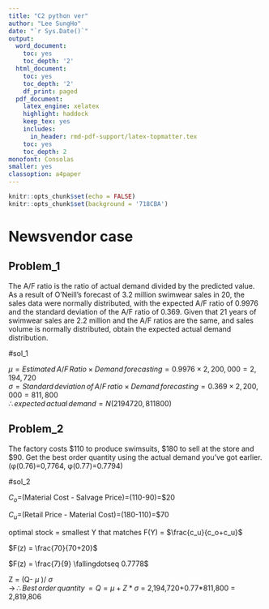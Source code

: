 ```yaml
---
title: "C2 python ver"
author: "Lee SungHo"
date: "`r Sys.Date()`"
output:
  word_document:
    toc: yes
    toc_depth: '2'
  html_document:
    toc: yes
    toc_depth: '2'
    df_print: paged
  pdf_document:
    latex_engine: xelatex
    highlight: haddock
    keep_tex: yes
    includes:
      in_header: rmd-pdf-support/latex-topmatter.tex
    toc: yes
    toc_depth: 2
monofont: Consolas
smaller: yes
classoption: a4paper
---
```



```r
knitr::opts_chunk$set(echo = FALSE)
knitr::opts_chunk$set(background = '718CBA')  
```

\newpage  

# Newsvendor case




## Problem_1


The A/F ratio is the ratio of actual demand divided by the predicted value. As a result of O'Neill's forecast of 3.2 million swimwear sales in 20, the sales data were normally distributed, with the expected A/F ratio of 0.9976 and the standard deviation of the A/F ratio of 0.369. Given that 21 years of swimwear sales are 2.2 million and the A/F ratios are the same, and sales volume is normally distributed, obtain the expected actual demand distribution.


#sol_1 


$\mu=Estimated\, A/F \,Ratio × Demand\, forecasting=0.9976×2,200,000=2,194,720$\
$\sigma=Standard\, deviation\, of\, A/F\, ratio × Demand\, forecasting=0.369×2,200,000=811,800$\
$\therefore\, expected\, actual\, demand= N(2194720,811800)$


## Problem_2


The factory costs $110 to produce swimsuits, $180 to sell at the store and $90. Get the best order quantity using the actual demand you've got earlier.(φ(0.76)=0,7764, φ(0.77)=0.7794)



#sol_2 


$C_o$=(Material Cost - Salvage Price)=(110-90)=$20


$C_u$=(Retail Price - Material Cost)=(180-110)=$70


optimal stock = smallest Y that matches F(Y) = $\frac{c_u}{c_o+c_u}$\


$F(z) = \frac{70}{70+20}$\


$F(z) = \frac{7}{9} \fallingdotseq 0.7778$\


Z = (Q- $\mu$ )/ $\sigma$ \
$\rightarrow\, \therefore Best\, order\, quantity\, =   Q = \mu + Z*\sigma$ = 2,194,720+0.77*811,800 = 2,819,806



